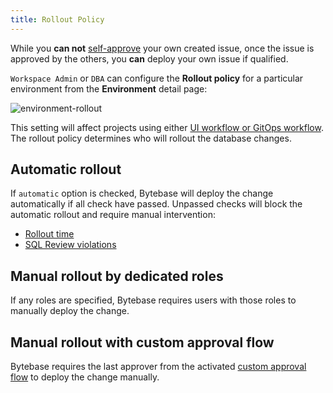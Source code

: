 ```yaml
---
title: Rollout Policy
---
```


<Card
  title="Tutorial: Deploy Schema Change with Rollout Policy"
  icon="graduation-cap"
  href="/tutorials/deploy-schema-migration"
  horizontal
/>

<Note>

While you **can not** [self-approve](/change-database/approval/) your own created issue, once
the issue is approved by the others, you **can** deploy your own issue if qualified.

</Note>

`Workspace Admin` or `DBA` can configure the **Rollout policy** for a particular environment from the **Environment** detail page:

![environment-rollout](/content/docs/administration/environment-policy/bb-env-rollout.webp)

This setting will affect projects using either [UI workflow or GitOps workflow](/change-database/change-workflow). The rollout policy determines who will rollout the database changes.

## Automatic rollout

If `automatic` option is checked, Bytebase will deploy the change automatically if all check have passed. Unpassed checks will block the automatic rollout and require manual intervention:

- [Rollout time](/change-database/change-workflow/#rollout-time)
- [SQL Review violations](/sql-review/overview)

## Manual rollout by dedicated roles

If any roles are specified, Bytebase requires users with those roles to manually deploy the change.

## Manual rollout with custom approval flow

Bytebase requires the last approver from the activated [custom approval flow](/change-database/approval/) to deploy the change manually.
